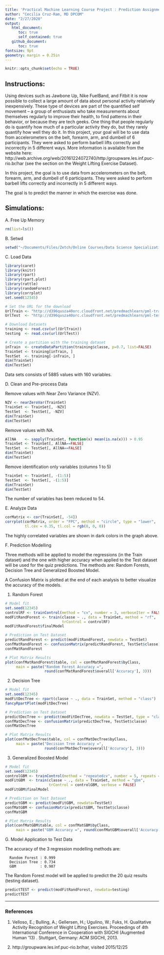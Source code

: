 ```yaml
---
title: 'Practical Machine Learning Course Project : Prediction Assignment'
author: "Cecilia Cruz-Ram, MD DPCOM"
date: "2/27/2020"
output: 
   html_document:
      toc: true
      self_contained: true
   github_document:
      toc: true
fontsize: 9pt
geometry: margin = 0.25in
---
```


```r
knitr::opts_chunk$set(echo = TRUE)
```

## Instructions:

Using devices such as Jawbone Up, Nike FuelBand, and Fitbit it is now possible to collect a large amount of data about personal activity relatively inexpensively. These type of devices are part of the quantified self movement – a group of enthusiasts who take measurements about themselves regularly to improve their health, to find patterns in their behavior, or because they are tech geeks. One thing that people regularly do is quantify how much of a particular activity they do, but they rarely quantify how well they do it. In this project, your goal will be to use data from accelerometers on the belt, forearm, arm, and dumbell of 6 participants. They were asked to perform barbell lifts correctly and incorrectly in 5 different ways. More information is available from the website here: http://web.archive.org/web/20161224072740/http:/groupware.les.inf.puc-rio.br/har (see the section on the Weight Lifting Exercise Dataset).

In this project, the goal is to use data from accelerometers on the belt, forearm, arm, and dumbell of 6 participants. They were asked to perform barbell lifts correctly and incorrectly in 5 different ways. 

The goal is to predict the manner in which the exercise was done.

## Simulations:

A. Free Up Memory
```r
rm(list=ls())
```

B. Setwd
```r
setwd("~/Documents/Files/Zetch/Online Courses/Data Science Specialization Feb18/R/Practical Machine Learning")
```

C. Load Data
```r
library(caret)
library(knitr)
library(rpart)
library(rpart.plot)
library(rattle)
library(randomForest)
library(corrplot)
set.seed(12345)
```

```r
# Set the URL for the download
UrlTrain <- "http://d396qusza40orc.cloudfront.net/predmachlearn/pml-training.csv"
UrlTest  <- "http://d396qusza40orc.cloudfront.net/predmachlearn/pml-testing.csv"

# Download Datasets
training <- read.csv(url(UrlTrain))
testing  <- read.csv(url(UrlTest))

# Create a partition with the training dataset 
inTrain  <- createDataPartition(training$classe, p=0.7, list=FALSE)
TrainSet <- training[inTrain, ]
TestSet  <- training[-inTrain, ]
dim(TrainSet)
dim(TestSet)
```
   
   Data sets consists of 5885 values with 160 variables.

D. Clean and Pre-process Data

   Remove values with Near Zero Variance (NZV).
```r
NZV <- nearZeroVar(TrainSet)
TrainSet <- TrainSet[, -NZV]
TestSet  <- TestSet[, -NZV]
dim(TrainSet)
dim(TestSet)
```

   Remove values with NA.
```r
AllNA    <- sapply(TrainSet, function(x) mean(is.na(x))) > 0.95
TrainSet <- TrainSet[, AllNA==FALSE]
TestSet  <- TestSet[, AllNA==FALSE]
dim(TrainSet)
dim(TestSet)
```

   Remove identification only variables (columns 1 to 5)
```r
TrainSet <- TrainSet[, -(1:5)]
TestSet  <- TestSet[, -(1:5)]
dim(TrainSet)
dim(TestSet)
```

   The number of variables has been reduced to 54.

E. Analyze Data

```r
corMatrix <- cor(TrainSet[, -54])
corrplot(corMatrix, order = "FPC", method = "circle", type = "lower", 
         tl.cex = 0.35, tl.col = rgb(0, 0, 0))
```

   The highly correlated variables are shown in dark colors in the graph above.

F. Prediction Modelling

   Three methods will be applied to model the regressions (in the Train dataset) and the one with higher accuracy when applied to the Test dataset will be used for the quiz predictions. The methods are: Random Forests, Decision Tree and Generalized Boosted Model.
   
   A Confusion Matrix is plotted at the end of each analysis to better visualize the accuracy of the models.
   
   1) Random Forest
```r
# Model fit
set.seed(12345)
controlRF <- trainControl(method = "cv", number = 3, verboseIter = FALSE)
modFitRandForest <- train(classe ~ ., data = TrainSet, method = "rf",
                          trControl = controlRF)
modFitRandForest$finalModel
```

```r
# Prediction on Test Dataset
predictRandForest <- predict(modFitRandForest, newdata = TestSet)
confMatRandForest <- confusionMatrix(predictRandForest, TestSet$classe)
confMatRandForest
```

```r
# Plot Matrix Results
plot(confMatRandForest$table, col = confMatRandForest$byClass, 
     main = paste("Random Forest Accuracy =",
                  round(confMatRandForest$overall['Accuracy'], 3)))
```

 2) Decision Tree
```r
# Model fit
set.seed(12345)
modFitDecTree <- rpart(classe ~ ., data = TrainSet, method = "class")
fancyRpartPlot(modFitDecTree)
```

```r
# Prediction on Test Dataset
predictDecTree <- predict(modFitDecTree, newdata = TestSet, type = "class")
confMatDecTree <- confusionMatrix(predictDecTree, TestSet$classe)
confMatDecTree
```

```r
# Plot Matrix Results
plot(confMatDecTree$table, col = confMatDecTree$byClass, 
     main = paste("Decision Tree Accuracy =",
                  round(confMatDecTree$overall['Accuracy'], 3)))
```

   3) Generalized Boosted Model
```r
# Model fit
set.seed(12345)
controlGBM <- trainControl(method = "repeatedcv", number = 5, repeats = 1)
modFitGBM  <- train(classe ~ ., data = TrainSet, method = "gbm",
                    trControl = controlGBM, verbose = FALSE)
modFitGBM$finalModel
```

```r
# Prediction on Test Dataset
predictGBM <- predict(modFitGBM, newdata=TestSet)
confMatGBM <- confusionMatrix(predictGBM, TestSet$classe)
confMatGBM
```

```r
# Plot Matrix Results
plot(confMatGBM$table, col = confMatGBM$byClass, 
     main = paste("GBM Accuracy =", round(confMatGBM$overall['Accuracy'], 3)))
```

G. Model Application to Test Data

   The accuracy of the 3 regression modelling methods are:

      Random Forest : 0.999
      Decision Tree : 0.734
      GBM           : 0.987

   The Random Forest model will be applied to predict the 20 quiz results (testing dataset).
   
```r
predictTEST <- predict(modFitRandForest, newdata=testing)
predictTEST
```
____________________________________

### References

1. Velloso, E.; Bulling, A.; Gellersen, H.; Ugulino, W.; Fuks, H. Qualitative Activity Recognition of Weight Lifting Exercises. Proceedings of 4th International Conference in Cooperation with SIGCHI (Augmented Human '13) . Stuttgart, Germany: ACM SIGCHI, 2013.

2. http://groupware.les.inf.puc-rio.br/har, visited 2015/12/25